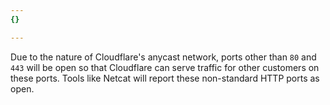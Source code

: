 ```yaml
---
{}

---
```


Due to the nature of Cloudflare's anycast network, ports other than `80` and `443` will be open so that Cloudflare can serve traffic for other customers on these ports. Tools like Netcat will report these non-standard HTTP ports as open.
